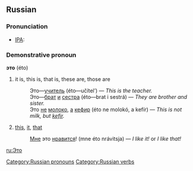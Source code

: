 ==Russian==
[[Category:Russian pronouns]]
[[Category:Russian verbs]]
===Pronunciation===
* [[Wiktionary:Pronunciation_key|IPA]]: {{IPA|/ˈɛta/}}

===Demonstrative pronoun===
'''это''' (éto)

# it is, this is, that is, these are, those are
#:Это—[[учитель]] (éto—učítel’) — ''This is the teacher.''
#:Это—[[брат]] [[и]] [[сестра]] (éto—brat i sestrá) — ''They are brother and sister.''
#:Это [[не]] [[молоко]], [[а]] [[кефир]] (éto ne molokó, a kefír) — ''This is not milk, but [[kefir]].''
# [[this]], [[it]], [[that]]
#:[[я|Мне]] это [[нравиться|нравится]]! (mne éto nrávitsja) — ''I like it!'' or ''I like that!''

[[ru:Это]]
